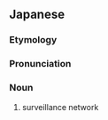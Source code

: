 ==Japanese==
{{ja-kanjitab|かん|し|もう}}

===Etymology===
{{suffix|監視|網|lang=ja|t1=surveillance|t2=network|sort=かんしもう}}

===Pronunciation===
{{ja-pron|かんしもう|y=o}}

===Noun===
{{ja-noun|かんしもう}}

# surveillance network